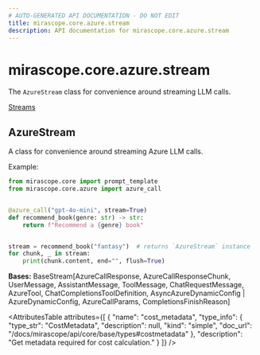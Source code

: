 ```yaml
---
# AUTO-GENERATED API DOCUMENTATION - DO NOT EDIT
title: mirascope.core.azure.stream
description: API documentation for mirascope.core.azure.stream
---
```


# mirascope.core.azure.stream

The `AzureStream` class for convenience around streaming LLM calls.

<Info title="Usage">

[Streams](/docs/mirascope/learn/streams)

</Info>

## <ApiType type="Class" path="core/azure/stream" symbolName="AzureStream" /> AzureStream

A class for convenience around streaming Azure LLM calls.

Example:

```python
from mirascope.core import prompt_template
from mirascope.core.azure import azure_call


@azure_call("gpt-4o-mini", stream=True)
def recommend_book(genre: str) -> str:
    return f"Recommend a {genre} book"


stream = recommend_book("fantasy")  # returns `AzureStream` instance
for chunk, _ in stream:
    print(chunk.content, end="", flush=True)
```

**Bases:** BaseStream[AzureCallResponse, AzureCallResponseChunk, UserMessage, AssistantMessage, ToolMessage, ChatRequestMessage, AzureTool, ChatCompletionsToolDefinition, AsyncAzureDynamicConfig | AzureDynamicConfig, AzureCallParams, CompletionsFinishReason]

<AttributesTable
  attributes={[
  {
    "name": "cost_metadata",
    "type_info": {
      "type_str": "CostMetadata",
      "description": null,
      "kind": "simple",
      "doc_url": "/docs/mirascope/api/core/base/types#costmetadata"
    },
    "description": "Get metadata required for cost calculation."
  }
]}
/>


